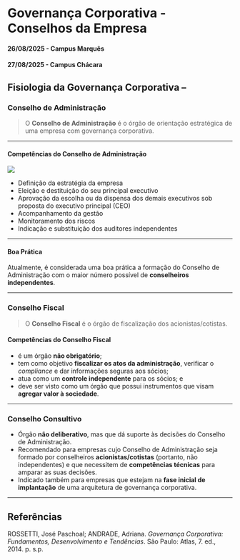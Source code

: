 # Governança Corporativa - Conselhos da Empresa

#### 26/08/2025 - Campus Marquês {.unnumbered}

#### 27/08/2025 - Campus Chácara {.unnumbered}

## Fisiologia da Governança Corporativa –

### Conselho de Administração

> O **Conselho de Administração** é o órgão de orientação estratégica de uma empresa com governança corporativa.

------------------------------------------------------------------------

#### Competências do Conselho de Administração

![](images/04-2025-08-26_27/01-conselho_administrativo.jpg)

-   Definição da estratégia da empresa\
-   Eleição e destituição do seu principal executivo\
-   Aprovação da escolha ou da dispensa dos demais executivos sob proposta do executivo principal (CEO)\
-   Acompanhamento da gestão\
-   Monitoramento dos riscos\
-   Indicação e substituição dos auditores independentes

------------------------------------------------------------------------

#### Boa Prática

Atualmente, é considerada uma boa prática a formação do Conselho de Administração com o maior número possível de **conselheiros independentes**.

------------------------------------------------------------------------

### Conselho Fiscal

> O **Conselho Fiscal** é o órgão de fiscalização dos acionistas/cotistas.

#### Competências do Conselho Fiscal

-   é um órgão **não obrigatório**;
-   tem como objetivo **fiscalizar os atos da administração**, verificar o *compliance* e dar informações seguras aos sócios;
-   atua como um **controle independente** para os sócios; e
-   deve ser visto como um órgão que possui instrumentos que visam **agregar valor à sociedade**.

------------------------------------------------------------------------

### Conselho Consultivo

-   Órgão **não deliberativo**, mas que dá suporte às decisões do Conselho de Administração.
-   Recomendado para empresas cujo Conselho de Administração seja formado por conselheiros **acionistas/cotistas** (portanto, não independentes) e que necessitem de **competências técnicas** para amparar as suas decisões.
-   Indicado também para empresas que estejam na **fase inicial de implantação** de uma arquitetura de governança corporativa.

------------------------------------------------------------------------

## Referências

ROSSETTI, José Paschoal; ANDRADE, Adriana. *Governança Corporativa: Fundamentos, Desenvolvimento e Tendências*. São Paulo: Atlas, 7. ed., 2014. p. s.p.
